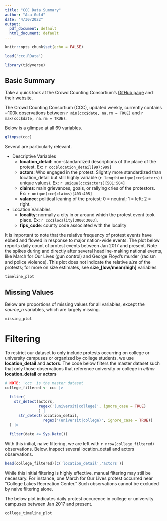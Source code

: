 ```yaml
---
title: "CCC Data Summary"
author: "Asa Gold"
date: "4/30/2022"
output:
  pdf_document: default
  html_document: default
---
```


```r
knitr::opts_chunk$set(echo = FALSE)

load('ccc.RData')

library(tidyverse)
```


## Basic Summary

Take a quick look at the Crowd Counting Consortium's [GitHub page](https://github.com/nonviolent-action-lab/crowd-counting-consortium) and their [website](https://sites.google.com/view/crowdcountingconsortium/home).

The Crowd Counting Consortium (CCC), updated weekly, currently contains ~100k observations between `r min(ccc$date, na.rm = TRUE)` and `r max(ccc$date, na.rm = TRUE)`.

Below is a glimpse at all 69 variables. 


```r
glimpse(ccc)
```

Several are particularly relevant.

- Descriptive Variables
  - **location_detail**: non-standardized descriptions of the place of the protest. Ex: `r ccc$location_detail[997:999]`
  - **actors**: Who engaged in the protest. Slightly more standardized than location_detail but still highly variable (`r length(unique(ccc$actors))` unique values). Ex: `r unique(ccc$actors)[501:504]`
  - **claims**: main grievances, goals, or rallying cries of the protestors. Ex: `r unique(ccc$claims)[403:405]`
  - **valance**: political leaning of the protest; 0 = neutral; 1 = left; 2 = right. 
- Location Variables
  - **locality**: normally a city in or around which the protest event took place. Ex: `r ccc$locality[3000:3003]`.
  - **fips_code**: county code associated with the locality


It is important to note that the relative frequency of protest events have ebbed and flowed in response to major nation-wide events. The plot below reports daily count of protest events between Jan 2017 and present. Note the spikes during and directly after several headline-making national events, like March for Our Lives (gun control) and George Floyd's murder (racism and police violence). This plot does not indicate the relative *size* of the protests; for more on size estimates, see **size_[low/mean/high]** variables
 

```r
timeline_plot
```



## Missing Values

Below are proportions of missing values for all variables, except the *source_n* variables, which are largely missing. 

```r
missing_plot
```


# Filtering

To restrict our dataset to only include protests occurring on college or university campuses or organized by college students, we use **location_detail** and **actors**. The code below filters the master dataset such that only those observations that reference university or college in *either* **location_detail** or **actors**

```r
# NOTE: 'ccc' is the master dataset
college_filtered <- ccc |>
  
  filter(
    str_detect(actors,
               regex('(universit|college)', ignore_case = TRUE)
               ) | 
      str_detect(location_detail,
                 regex('(universit|college)', ignore_case = TRUE))
  ) |>
  
  filter(date <= Sys.Date())
```


With this initial, naive filtering, we are left with `r nrow(college_filtered)` observations. Below, inspect several location_detail and actors observations.

```r
head(college_filtered)[c('location_detail','actors')]
```

While this initial filtering is highly effective, manual filtering may still be necessary. For instance, one March for Our Lives protest occurred near "College Lakes Recreation Center." Such observations cannot be excluded by naive filtering alone.



The below plot indicates daily protest occurence in college or university campuses between Jan 2017 and present.


```r
college_timeline_plot
```



